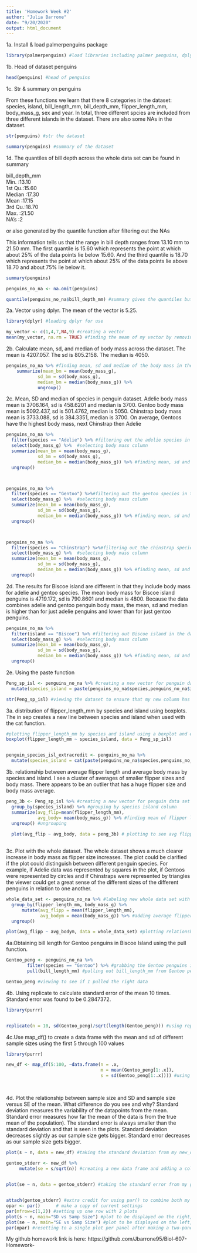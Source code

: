 ---
title: 'Homework Week #2'
author: "Julia Barrone"
date: "9/20/2020"
output: html_document
---

1a. Install & load palmerpenguins package 
```{r load_dataset}
library(palmerpenguins) #load libraries including palmer penguins, dplyr and purrr

```

1b. Head of dataset penguins 
```{r penguins_head}

head(penguins) #head of penguins 
```

1c. Str & summary on penguins

From these functions we learn that there 8 categories in the dataset: species, island, bill_length_mm, bill_depth_mm, flipper_length_mm, body_mass_g, sex and year.
In total, three different spcies are included from three different islands in the dataset. There are also some NAs in the dataset. 
```{r str_and_summary}

str(penguins) #str the dataset 

summary(penguins) #summary of the dataset 
```

1d. The quantiles of bill depth across the whole data set can be found in summary 

bill_depth_mm  
Min.   :13.10  
1st Qu.:15.60  
Median :17.30  
Mean   :17.15  
3rd Qu.:18.70  
Max.   :21.50  
NA's   :2   

or also generated by the quantile function after filtering out the NAs

This information tells us that the range in bill depth ranges from 13.10 mm to 21.50 mm. The first quantile is 15.60 which represents the point at which about 25% of the data points lie below 15.60. And the third quantile is 18.70 which represents the point at which about 25% of the data points lie above 18.70 and about 75% lie below it. 
```{r summary}

summary(penguins)

penguins_no_na <- na.omit(penguins)

quantile(penguins_no_na$bill_depth_mm) #summary gives the quantiles but the quantile function also gives the information 

```

2a. Vector using dplyr. The mean of the vector is 5.25. 
```{r mean_vector}
library(dplyr) #loading dplyr for use 

my_vector <- c(1,4,7,NA,9) #creating a vector 
mean(my_vector, na.rm = TRUE) #finding the mean of my vector by removing the NA from
```


2b. Calculate mean, sd, and median of body mass across the dataset. The mean is 4207.057. The sd is 805.2158. The median is 4050.
```{r body_mass}
penguins_no_na %>% #finding mean, sd and median of the body mass in the penguins data excluding NAs 
    summarize(mean_bm = mean(body_mass_g),
            sd_bm = sd(body_mass_g),
            median_bm = median(body_mass_g)) %>%
            ungroup()

```

2c. Mean, SD and median of species in penguin dataset. Adelie body mass mean is 3706.164, sd is 458.6201	and median is 3700.	Gentoo body mass mean is 5092.437, sd is	501.4762, median is	5050.	Chinstrap body mass mean is 3733.088, sd is	384.3351, median is	3700.	On average, Gentoos have the highest body mass, next Chinstrap then Adelie
```{r species}

penguins_no_na %>% 
  filter(species == "Adelie") %>% #filtering out the adelie species in the dataset 
  select(body_mass_g) %>%  #selecting body mass column 
  summarize(mean_bm = mean(body_mass_g),
            sd_bm = sd(body_mass_g),
            median_bm = median(body_mass_g)) %>% #finding mean, sd and median of the body mass in the penguins data excluding NAs then ungrouping my pipes 
  ungroup() 



penguins_no_na %>%
  filter(species == "Gentoo") %>%#filtering out the gentoo species in the dataset 
  select(body_mass_g) %>%  #selecting body mass column 
  summarize(mean_bm = mean(body_mass_g),
            sd_bm = sd(body_mass_g),
            median_bm = median(body_mass_g)) %>% #finding mean, sd and median of the body mass in the penguins data excluding NAs then ungrouping my pipes 
  ungroup()



penguins_no_na %>%
  filter(species == "Chinstrap") %>%#filtering out the chinstrap species in the dataset 
  select(body_mass_g) %>%  #selecting body mass column 
  summarize(mean_bm = mean(body_mass_g),
            sd_bm = sd(body_mass_g),
            median_bm = median(body_mass_g)) %>% #finding mean, sd and median of the body mass in the penguins data excluding NAs then ungrouping my pipes 
  ungroup() 

```


2d. The results for Biscoe island are different in that they include body mass for adelie and gentoo species. The mean body mass for Biscoe island penguins is 4719.172, sd is 790.8601	and median is 4800. Because the data combines adelie and gentoo penguin body mass, the mean, sd and median is higher than for just adelie penguins and lower than for just gentoo penguins. 	
```{r Biscoe_island}

penguins_no_na %>% 
  filter(island == "Biscoe") %>% #filtering out Biscoe island in the dataset 
  select(body_mass_g) %>%  #selecting body mass column 
  summarize(mean_bm = mean(body_mass_g),
            sd_bm = sd(body_mass_g),
            median_bm = median(body_mass_g)) %>% #finding mean, sd and median of the body mass in the penguins data for Biscoe island excluding NAs then ungrouping my pipes 
  ungroup() 

```

2e. Using the paste function 
```{r paste}

Peng_sp_isl <- penguins_no_na %>% #creating a new vector for penguin data set with the added species_island column
  mutate(species_island = paste(penguins_no_na$species,penguins_no_na$island,sep="_")) #using the paste function to add a column of "species_island" to the penguin dataset containing no NAs

str(Peng_sp_isl) #viewing the dataset to ensure that my new column has been added 
```


3a. distribution of flipper_length_mm by species and island using boxplots. The \n in sep creates a new line between species and island when used with the cat function.  
``` {r boxplot}

#plotting flipper_length_mm by species and island using a boxplot and excluding NAs from the data
boxplot(flipper_length_mm ~ species_island, data = Peng_sp_isl)


penguin_species_isl_extracredit <- penguins_no_na %>%
  mutate(species_island = cat(paste(penguins_no_na$species,penguins_no_na$island,sep="\n"))) #extra credit problem seeing what \n does to the dataset using paste and cat.  

```

3b. relationship between average flipper length and average body mass by species and island. I see a cluster of averages of smaller flipper sizes and body mass. There appears to be an outlier that has a huge flipper size and body mass average.
```{r avg_flipper_length}

peng_3b <- Peng_sp_isl %>% #creating a new vector for penguin data set to show avg flipper length and body mass
  group_by(species_island) %>% #grouping by species island column
  summarize(avg_flip=mean(flipper_length_mm), 
            avg_body= mean(body_mass_g)) %>% #finding mean of flipper length and body mass 
  ungroup() #ungrouping 
  
  plot(avg_flip ~ avg_body, data = peng_3b) # plotting to see avg flipper length and avg body mass by species and island
  
```

3c. Plot with the whole dataset. The whole dataset shows a much clearer increase in body mass as flipper size increases. The plot could be clarified if the plot could distinguish between different penguin species. For example, if Adelie data was represented by squares in the plot, if Gentoos were represented by circles and if Chinstraps were represented by triangles the viewer could get a great sense of the different sizes of the different penguins in relation to one another. 
```{r whole_dataset}

whole_data_set <- penguins_no_na %>% #labeling new whole data set with no NAs
  group_by(flipper_length_mm, body_mass_g) %>%
      mutate(avg_flipp = mean(flipper_length_mm),
             avg_bodym = mean(body_mass_g)) %>% #adding average flipper and average body mass columns to the dataset that excludes NAs 
  ungroup()

plot(avg_flipp ~ avg_bodym, data = whole_data_set) #plotting relationship between avg flipper length and average body mass from whole dataset 


```

4a.Obtaining bill length for Gentoo penguins in Biscoe Island using the pull function.
``` {r gentoo_biscoe}

Gentoo_peng <- penguins_no_na %>%
        filter(species == "Gentoo") %>% #grabbing the Gentoo penguins in Biscoe island and putting it into an objet
        pull(bill_length_mm) #pulling out bill_length_mm from Gentoo penguins in Biscoe island

Gentoo_peng #viewing to see if I pulled the right data 

```

4b. Using replicate to calculate standard error of the mean 10 times. Standard error was found to be 0.2847372. 
``` {r replicate}
library(purrr)


replicate(n = 10, sd(Gentoo_peng)/sqrt(length(Gentoo_peng))) #using replicate to get the standard error of the mean 10 times for bill_length 

```

4c.Use map_df() to create a data frame with the mean and sd of different sample sizes using the first 5 through 100 values
``` {r map_df}
library(purrr)

new_df <- map_df(5:100, ~data.frame(n = .x,
                                    m = mean(Gentoo_peng[1:.x]),
                                    s = sd(Gentoo_peng[1:.x]))) #using map_df to create a dataframe using the first 5 through 100 values in the bill length of Gentoo penguins with the mean and sd of different sample sizes. .x helps us use the full dataframe 
              
               

```

4d. Plot the relationship between sample size and SD and sample size versus SE of the mean. What difference do you see and why? 
Standard deviation measures the variability of the datapoints from the mean. Standard error measures how far the mean of the data is from the true mean of the population). The standard error is always smaller than the standard deviation and that is seen in the plots. Standard deviation decreases slightly as our sample size gets bigger. Standard error decreases as our sample size gets bigger. 

``` {r }

plot(s ~ n, data = new_df) #taking the standard deviation from my new_df data frame and plotting it against sample size, defined as n  

gentoo_stderr <- new_df %>%
     mutate(se = s/sqrt(n)) #creating a new data frame and adding a column of standard error which is defined as standard deviation of sample size divided by square root of sample size. 
           

plot(se ~ n, data = gentoo_stderr) #taking the standard error from my gentoo_stderr data frame and plotting it against sample size, defined as n  


attach(gentoo_stderr) #extra credit for using par() to combine both my plots into 1, 2 panel plot
opar <- par()      # make a copy of current settings
par(mfrow=c(1,2)) #setting up one row with 2 plots 
plot(s ~ n, main="SD vs Samp Size") #plot to be displayed on the right, with a title
plot(se ~ n, main="SE vs Samp Size") #plot to be displayed on the left, with a title
par(opar) #resetting to a single plot per panel after making a two-panel plot

```
My github homework link is here: https://github.com/Jbarrone95/Biol-607-Homework-
